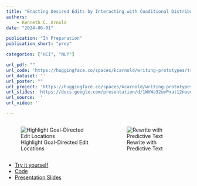 ```yaml
---
title: "Enacting Desired Edits by Interacting with Conditional Distributions"
authors:
    - Kenneth C. Arnold
date: "2024-06-01"

publication: "In Preparation"
publication_short: "prep"

categories: ["HCI", "NLP"]

url_pdf: ""
url_code: 'https://huggingface.co/spaces/kcarnold/writing-prototypes/tree/main'
url_dataset: ''
url_poster: ""
url_project: 'https://huggingface.co/spaces/kcarnold/writing-prototypes'
url_slides: 'https://docs.google.com/presentation/d/1WVWa32uvPxat12nuemBX2Pjo19EAKnUKbwjaGpkOR_M/edit?usp=sharing'
url_source: ''
url_video: ''

---
```


::: {.columns}
::: {.column}
![Highlight Goal-Directed Edit Locations](highlight-edits.png)
:::
::: {.column}
![Rewrite with Predictive Text](predictive-rewrite.png)
:::
:::

- [Try it yourself]({{< meta url_project >}})
- [Code]({{< meta url_code >}})
- [Presentation Slides]({{< meta url_slides >}})
